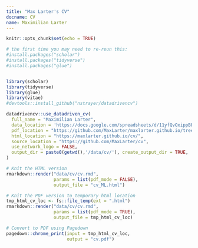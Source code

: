 ```yaml
---
title: "Max Larter's CV"
docname: CV
name: Maximilian Larter
---
```


```r
knitr::opts_chunk$set(echo = TRUE)
```



```r
# the first time you may need to re-reun this:
#install.packages("scholar")
#install.packages("tidyverse")
#install.packages("glue")


library(scholar)
library(tidyverse)
library(glue)
library(vitae)
#devtools::install_github("nstrayer/datadrivencv")
```

```r

datadrivencv::use_datadriven_cv(
  full_name = "Maximilian Larter",
  data_location = 'https://docs.google.com/spreadsheets/d/11yfQvOxippBF5MKjtJX3wm06NARPvzLw6pI12wRvGnc',
  pdf_location = "https://github.com/MaxLarter/maxlarter.github.io/tree/master/cv/MaxLarter_CV.pdf",
  html_location = "https://maxlarter.github.io/cv/",
  source_location = "https://github.com/MaxLarter/cv",
  use_network_logo = FALSE,
  output_dir = paste0(getwd(),'/data/cv/'), create_output_dir = TRUE,
)
```

```r

# Knit the HTML version
rmarkdown::render("data/cv/cv.rmd",
                  params = list(pdf_mode = FALSE),
                  output_file = "cv_ML.html")

# Knit the PDF version to temporary html location
tmp_html_cv_loc <- fs::file_temp(ext = ".html")
rmarkdown::render("data/cv/cv.rmd",
                  params = list(pdf_mode = TRUE),
                  output_file = tmp_html_cv_loc)

# Convert to PDF using Pagedown
pagedown::chrome_print(input = tmp_html_cv_loc,
                       output = "cv.pdf")

```
